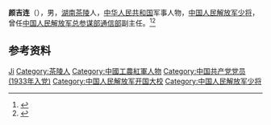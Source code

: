 '''颜吉连'''（{{bd|1916年||2011年}}），男，[[湖南|湖南]][[茶陵|茶陵]]人，[[中华人民共和国|中华人民共和国]]军事人物，[[中国人民解放军少将|中国人民解放军少将]]，曾任[[中国人民解放军总参谋部通信部|中国人民解放军总参谋部通信部]]副主任。<ref>{{Cite book|title=中国抗日战争人物大词典|author=刘景泉主编; 沈久泉, 王凯捷, 李卓副主编|publisher=天津大学出版社|year=1999|isbn=|location=|pages=}}</ref><ref>{{Cite book|title=中华军事人物大辞典|author=吴如蒿著; 陈策才, 张光彩, 赵功德等副主编|publisher=新华出版社|year=1989|isbn=|location=北京|pages=}}</ref>

== 参考资料 ==
{{reflist}}

{{中国人物小作品}}

{{Authority control}}
{{DEFAULTSORT:Yan颜}}
[[Category:颜姓|Ji]]
[[Category:茶陵人|Category:茶陵人]]
[[Category:中國工農紅軍人物|Category:中國工農紅軍人物]]
[[Category:中国共产党党员_(1933年入党)|Category:中国共产党党员 (1933年入党)]]
[[Category:中国人民解放军开国大校|Category:中国人民解放军开国大校]]
[[Category:中国人民解放军少将|Category:中国人民解放军少将]]
